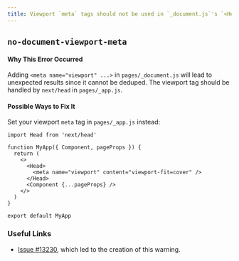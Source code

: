 ```yaml
---
title: Viewport `meta` tags should not be used in `_document.js`'s `<Head>`
---
```


## `no-document-viewport-meta`

#### Why This Error Occurred

Adding `<meta name="viewport" ...>` in `pages/_document.js` will lead to unexpected results since it cannot be deduped.
The viewport tag should be handled by `next/head` in `pages/_app.js`.

#### Possible Ways to Fix It

Set your viewport `meta` tag in `pages/_app.js` instead:

```tsx filename="pages/_app.js"
import Head from 'next/head'

function MyApp({ Component, pageProps }) {
  return (
    <>
      <Head>
        <meta name="viewport" content="viewport-fit=cover" />
      </Head>
      <Component {...pageProps} />
    </>
  )
}

export default MyApp
```

### Useful Links

- [Issue #13230](https://github.com/vercel/next.js/issues/13230), which led to the creation of this warning.
